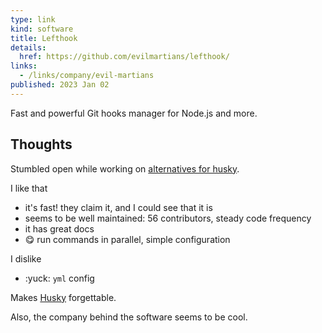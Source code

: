 ```yaml
---
type: link
kind: software
title: Lefthook
details:
  href: https://github.com/evilmartians/lefthook/
links:
  - /links/company/evil-martians
published: 2023 Jan 02
---
```


<Abstract>

Fast and powerful Git hooks manager for Node.js and more.

</Abstract>

## Thoughts

Stumbled open while working on [alternatives for husky](/meta/records/current/lefthook).

I like that

- it's fast! they claim it, and I could see that it is
- seems to be well maintained: 56 contributors, steady code frequency
- it has great docs
- :yum: run commands in parallel, simple configuration

I dislike

- :yuck: `yml` config

Makes [Husky](/links/software/husky) forgettable.

Also, the company behind the software seems to be cool.

